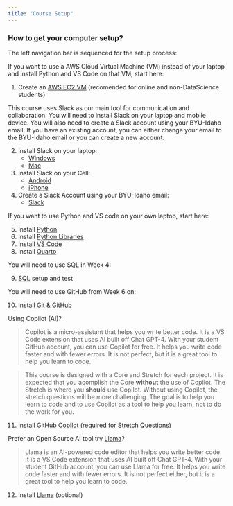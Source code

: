 ```yaml
---
title: "Course Setup"
---
```


### How to get your computer setup?

The left navigation bar is sequenced for the setup process:  

If you want to use a AWS Cloud Virtual Machine (VM) instead of your laptop and install Python and VS Code on that VM, start here:  

1. Create an [AWS EC2 VM](/Setup/aws_setup.qmd) (recomended for online and non-DataScience students)  
 
This course uses Slack as our main tool for communication and collaboration.  You will need to install Slack on your laptop and mobile device.  You will also need to create a Slack account using your BYU-Idaho email. If you have an existing account, you can either change your email to the BYU-Idaho email or you can create a new account.

2. Install Slack on your laptop: 
    * [Windows](https://slack.com/downloads/windows)  
    * [Mac](https://slack.com/intl/en-in/downloads/mac)  
3. Install Slack on your Cell: 
    * [Android](https://slack.com/downloads/android)  
    * [iPhone](https://slack.com/downloads/ios)
4. Create a Slack Account using your BYU-Idaho email: 
    * [Slack](https://slack.com/get-started#/createnew) 

If you want to use Python and VS code on your own laptop, start here:  

5. Install [Python](/Setup/python_setup.qmd)
6. Install [Python Libraries](/Setup/python_lib.qmd)    
7. Install [VS Code](/Setup/vs_code_setup.qmd)  
8. Install [Quarto](/Setup/quarto_setup.qmd)  

You will need to use SQL in Week 4:

9. [SQL](/Setup/sql_setup.qmd) setup and test

You will need to use GitHub from Week 6 on:

10. Install [Git & GitHub](/Setup/git_github_setup.qmd)

Using Copilot (AI)?

>Copilot is a micro-assistant that helps you write better code. It is a VS Code extension that uses AI built off Chat GPT-4. With your student GitHub account, you can use Copilot for free. It helps you write code faster and with fewer errors. It is not perfect, but it is a great tool to help you learn to code.

>This course is designed with a Core and Stretch for each project. It is expected that you acomplish the Core __**without**__ the use of Copilot. The Stretch is where you __**should**__ use Copilot. Without using Copilot, the stretch questions will be more challenging. The goal is to help you learn to code and to use Copilot as a tool to help you learn, not to do the work for you.

11. Install [GitHub Copilot](/Setup/copilot_setup.qmd) (required for Stretch Questions)

Prefer an Open Source AI tool try [Llama](https://ollama.com/library/codellama)?  

>Llama is an AI-powered code editor that helps you write better code. It is a VS Code extension that uses AI built off Chat GPT-4. With your student GitHub account, you can use Llama for free. It helps you write code faster and with fewer errors. It is not perfect either, but it is a great tool to help you learn to code.

12. Install [Llama](https://generativeai.pub/100-local-llama-coding-assistant-bye-bye-gpt-4-cbd2b507b822) (optional)

